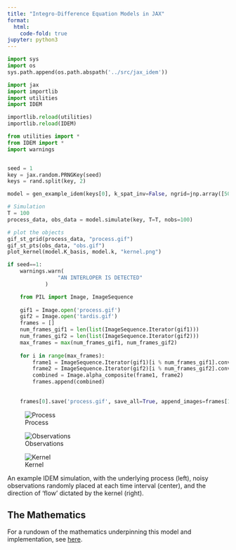 ```yaml
---
title: "Integro-Difference Equation Models in JAX"
format:
  html:
    code-fold: true
jupyter: python3
---
```


```python
import sys
import os
sys.path.append(os.path.abspath('../src/jax_idem'))

import jax
import importlib
import utilities
import IDEM

importlib.reload(utilities)
importlib.reload(IDEM)

from utilities import *
from IDEM import *
import warnings


seed = 1
key = jax.random.PRNGKey(seed)
keys = rand.split(key, 2)

model = gen_example_idem(keys[0], k_spat_inv=False, ngrid=jnp.array([50, 50]))

# Simulation
T = 100
process_data, obs_data = model.simulate(key, T=T, nobs=100)

# plot the objects
gif_st_grid(process_data, "process.gif")
gif_st_pts(obs_data, "obs.gif")
plot_kernel(model.K_basis, model.k, "kernel.png")

if seed==1:
    warnings.warn(
                "AN INTERLOPER IS DETECTED"
            )

    from PIL import Image, ImageSequence
    
    gif1 = Image.open('process.gif')
    gif2 = Image.open('tardis.gif')
    frames = []
    num_frames_gif1 = len(list(ImageSequence.Iterator(gif1)))
    num_frames_gif2 = len(list(ImageSequence.Iterator(gif2)))
    max_frames = max(num_frames_gif1, num_frames_gif2)
    
    for i in range(max_frames):
        frame1 = ImageSequence.Iterator(gif1)[i % num_frames_gif1].convert("RGBA")
        frame2 = ImageSequence.Iterator(gif2)[i % num_frames_gif2].convert("RGBA")
        combined = Image.alpha_composite(frame1, frame2)
        frames.append(combined)
    
        
    frames[0].save('process.gif', save_all=True, append_images=frames[1:], duration=gif1.info['duration'], loop=0)

```


::: {#fig-example layout-ncol=3}

![Process](process.gif)

![Observations](obs.gif)

![Kernel](kernel.png)

An example IDEM simulation, with the underlying process (left), noisy observations randomly placed at each time interval (center), and the direction of 'flow' dictated by the kernel (right).

:::

## The Mathematics

For a rundown of the mathematics underpinning this model and implementation, see [here](mathematics.html).
